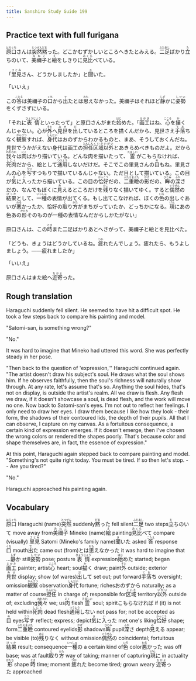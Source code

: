 ```yaml
---
title: Sanshiro Study Guide 199
---
```


## Practice text with full furigana

<p>
<ruby><rb>原口</rb><rt>はらぐち</rt></ruby>さんは<ruby><rb>突然</rb><rt>とつぜん</rt></ruby><ruby><rb>黙</rb><rt>だま</rt></ruby>った。どこかむずかしいところへきたとみえる。<ruby><rb>二足</rb><rt>ふたあし</rt></ruby>ばかり<ruby><rb>立</rb><rt>た</rt></ruby>ちのいて、<ruby><rb>美禰子</rb><rt>みねこ</rt></ruby>と<ruby><rb>絵</rb><rt>え</rt></ruby>をしきりに<ruby><rb>見比</rb><rt>みくら</rt></ruby>べている。
</p>

<p>
「<ruby><rb>里見</rb><rt>さとみ</rt></ruby>さん、どうかしましたか」と<ruby><rb>聞</rb><rt>き</rt></ruby>いた。
</p>

<p>「いいえ」</p>
<p>
この<ruby><rb>答</rb><rt>こたえ</rt></ruby>は美禰子の<ruby><rb>口</rb><rt>くち</rt></ruby>から<ruby><rb>出</rb><rt>で</rt></ruby>たとは<ruby><rb>思</rb><rt>おも</rt></ruby>えなかった。美禰子はそれほど<ruby><rb>静</rb><rt>しず</rt></ruby>かに<ruby><rb>姿勢</rb><rt>しせい</rt></ruby>をくずさずにいる。
</p>

<p>
「それに<ruby><rb>表情</rb><rt>ひょうじょう</rt></ruby>といったって」と原口さんがまた<ruby><rb>始</rb><rt>はじ</rt></ruby>めた。「<ruby><rb>画工</rb><rt>えかき</rt></ruby>はね、<ruby><rb>心</rb><rt>こころ</rt></ruby>を<ruby><rb>描</rb><rt>か</rt></ruby>くんじゃない。心が<ruby><rb>外</rb><rt>そと</rt></ruby>へ<ruby><rb>見世</rb><rt>みせ</rt></ruby>を<ruby><rb>出</rb><rt>だ</rt></ruby>しているところを描くんだから、見世さえ<ruby><rb>手落</rb><rt>てお</rt></ruby>ちなく<ruby><rb>観察</rb><rt>かんさつ</rt></ruby>すれば、<ruby><rb>身代</rb><rt>しんだい</rt></ruby>はおのずからわかるものと、まあ、そうしておくんだね。見世でうかがえない身代は画工の<ruby><rb>担任</rb><rt>たんにん</rt></ruby><ruby><rb>区域</rb><rt>くいき</rt></ruby><ruby><rb>以外</rb><rt>いがい</rt></ruby>とあきらめべきものだよ。だから<ruby><rb>我々</rb><rt>われわれ</rt></ruby>は<ruby><rb>肉</rb><rt>にく</rt></ruby>ばかり描いている。どんな肉を描いたって、<ruby><rb>霊</rb><rt>たましい</rt></ruby>がこもらなければ、<ruby><rb>死肉</rb><rt>しにく</rt></ruby>だから、絵として<ruby><rb>通用</rb><rt>つうよう</rt></ruby>しないだけだ。そこでこの里見さんの<ruby><rb>目</rb><rt>め</rt></ruby>もね。里見さんの心を<ruby><rb>写</rb><rt>うつ</rt></ruby>すつもりで描いているんじゃない。ただ目として描いている。この目が<ruby><rb>気</rb><rt>き</rt></ruby>に<ruby><rb>入</rb><rt>い</rt></ruby>ったから描いている。この目の<ruby><rb>恰好</rb><rt>かっこう</rt></ruby>だの、<ruby><rb>二重瞼</rb><rt>ふたえまぶた</rt></ruby>の<ruby><rb>影</rb><rt>かげ</rt></ruby>だの、<ruby><rb>眸</rb><rt>ひとみ</rt></ruby>の<ruby><rb>深</rb><rt>ふか</rt></ruby>さだの、なんでもぼくに<ruby><rb>見</rb><rt>み</rt></ruby>えるところだけを<ruby><rb>残</rb><rt>のこ</rt></ruby>りなく描いてゆく。すると<ruby><rb>偶然</rb><rt>ぐうぜん</rt></ruby>の<ruby><rb>結果</rb><rt>けっか</rt></ruby>として、<ruby><rb>一種</rb><rt>いっしゅ</rt></ruby>の表情が出てくる。もし出てこなければ、ぼくの<ruby><rb>色</rb><rt>いろ</rt></ruby>の出しぐあいが<ruby><rb>悪</rb><rt>わる</rt></ruby>かったか、恰好の<ruby><rb>取</rb><rt>と</rt></ruby>り<ruby><rb>方</rb><rt>かた</rt></ruby>がまちがっていたか、どっちかになる。<ruby><rb>現</rb><rt>げん</rt></ruby>にあの色あの<ruby><rb>形</rb><rt>かたち</rt></ruby>そのものが一種の表情なんだからしかたがない」
</p>

<p>
原口さんは、この<ruby><rb>時</rb><rt>とき</rt></ruby>また二足ばかりあとへさがって、美禰子と絵とを見比べた。
</p>

<p>
「どうも、きょうはどうかしているね。<ruby><rb>疲</rb><rt>つか</rt></ruby>れたんでしょう。疲れたら、もうよしましょう。――疲れましたか」
</p>

<p>「いいえ」</p>
<p>
原口さんはまた絵へ<ruby><rb>近寄</rb><rt>ちかよ</rt></ruby>った。
</p>


## Rough translation

Haraguchi suddenly fell silent. He seemed to have hit a difficult spot. He took a few steps back to compare his painting and model. 

"Satomi-san, is something wrong?"

"No."

It was hard to imagine that Mineko had uttered this word. She was perfectly steady in her pose.

"Then back to the question of 'expression,'" Haraguchi continued again. "The artist doesn't draw his subject's soul. He draws what the soul shows him. If he observes faithfully, then the soul's richness will naturally show through. At any rate, let's assume that's so. Anything the soul hides, that's not on display, is outside the artist's realm. All we draw is flesh. Any flesh we draw, if it doesn't showcase a soul, is dead flesh, and the work will move no one. Now back to Satomi-san's eyes. I'm not out to reflect her feelings. I only need to draw her eyes. I draw them because I like how they look - their form, the shadows of their contoured lids, the depth of their pupils. All that I can observe, I capture on my canvas. As a fortuitous consequence, a certain kind of expression emerges. If it doesn't emerge, then I've chosen the wrong colors or rendered the shapes poorly. That's because color and shape themselves are, in fact, the essence of expression."

At this point, Haraguchi again stepped back to compare painting and model. "Something's not quite right today. You must be tired. If so then let's stop. -- Are you tired?"

"No."

Haraguchi approached his painting again.  


## Vocabulary

<p>
<span class="vocabstudy"><ruby><rb>原口</rb><rt>はらぐち</rt></ruby>&nbsp;Haraguchi (name)</span><span class="vocabstudy"><ruby><rb>突然</rb><rt>とつぜん</rt></ruby>&nbsp;suddenly</span><span class="vocabstudy"><ruby><rb>黙</rb><rt>だま</rt></ruby>った&nbsp;fell silent</span><span class="vocabstudy"><ruby><rb>二足</rb><rt>ふたあし</rt></ruby>&nbsp;two steps</span><span class="vocabstudy"><ruby><rb>立</rb><rt>た</rt></ruby>ちのいて&nbsp;move away from</span><span class="vocabstudy"><ruby><rb>美禰子</rb><rt>みねこ</rt></ruby>&nbsp;Mineko (name)</span><span class="vocabstudy"><ruby><rb>絵</rb><rt>え</rt></ruby>&nbsp;painting</span><span class="vocabstudy"><ruby><rb>見比</rb><rt>みくら</rt></ruby>べて&nbsp;compare (visually)</span>
<span class="vocabstudy"><ruby><rb>里見</rb><rt>さとみ</rt></ruby>&nbsp;Satomi (Mineko's family name)</span><span class="vocabstudy"><ruby><rb>聞</rb><rt>き</rt></ruby>いた&nbsp;asked</span>
<span class="vocabstudy"><ruby><rb>答</rb><rt>こたえ</rt></ruby>&nbsp;response</span><span class="vocabstudy"><ruby><rb>口</rb><rt>くち</rt></ruby>&nbsp;mouth</span><span class="vocabstudy"><ruby><rb>出</rb><rt>で</rt></ruby>た&nbsp;came out (from)</span><span class="vocabstudy">とは<ruby><rb>思</rb><rt>おも</rt></ruby>えなかった&nbsp;it was hard to imagine that ...</span><span class="vocabstudy"><ruby><rb>静</rb><rt>しず</rt></ruby>か&nbsp;still</span><span class="vocabstudy"><ruby><rb>姿勢</rb><rt>しせい</rt></ruby>&nbsp;pose; posture</span>
<span class="vocabstudy"><ruby><rb>表情</rb><rt>ひょうじょう</rt></ruby>&nbsp;expression</span><span class="vocabstudy"><ruby><rb>始</rb><rt>はじ</rt></ruby>めた&nbsp;started; began</span><span class="vocabstudy"><ruby><rb>画工</rb><rt>えかき</rt></ruby>&nbsp;painter; artist</span><span class="vocabstudy"><ruby><rb>心</rb><rt>こころ</rt></ruby>&nbsp;heart; soul</span><span class="vocabstudy"><ruby><rb>描</rb><rt>か</rt></ruby>く&nbsp;draw; paint</span><span class="vocabstudy"><ruby><rb>外</rb><rt>そと</rt></ruby>&nbsp;outside; exterior</span><span class="vocabstudy"><ruby><rb>見世</rb><rt>みせ</rt></ruby>&nbsp;display; show (of wares)</span><span class="vocabstudy"><ruby><rb>出</rb><rt>だ</rt></ruby>して&nbsp;set out; put forward</span><span class="vocabstudy"><ruby><rb>手落</rb><rt>てお</rt></ruby>ち&nbsp;oversight; omission</span><span class="vocabstudy"><ruby><rb>観察</rb><rt>かんさつ</rt></ruby>&nbsp;observation</span><span class="vocabstudy"><ruby><rb>身代</rb><rt>しんだい</rt></ruby>&nbsp;fortune; riches</span><span class="vocabstudy">おのずから&nbsp;naturally; as a matter of course</span><span class="vocabstudy"><ruby><rb>担任</rb><rt>たんにん</rt></ruby>&nbsp;in charge of; responsible for</span><span class="vocabstudy"><ruby><rb>区域</rb><rt>くいき</rt></ruby>&nbsp;territory</span><span class="vocabstudy"><ruby><rb>以外</rb><rt>いがい</rt></ruby>&nbsp;outside of; excluding</span><span class="vocabstudy"><ruby><rb>我々</rb><rt>われわれ</rt></ruby>&nbsp;we; us</span><span class="vocabstudy"><ruby><rb>肉</rb><rt>にく</rt></ruby>&nbsp;flesh</span><span class="vocabstudy"><ruby><rb>霊</rb><rt>たましい</rt></ruby>&nbsp;soul; spirit</span><span class="vocabstudy">こもらなければ&nbsp;if (it) is not held within</span><span class="vocabstudy"><ruby><rb>死肉</rb><rt>しにく</rt></ruby>&nbsp;dead flesh</span><span class="vocabstudy"><ruby><rb>通用</rb><rt>つうよう</rt></ruby>しない&nbsp;not pass for; not be accepted as</span><span class="vocabstudy"><ruby><rb>目</rb><rt>め</rt></ruby>&nbsp;eyes</span><span class="vocabstudy"><ruby><rb>写</rb><rt>うつ</rt></ruby>す&nbsp;reflect; express; depict</span><span class="vocabstudy"><ruby><rb>気</rb><rt>き</rt></ruby>に<ruby><rb>入</rb><rt>い</rt></ruby>った&nbsp;met one's liking</span><span class="vocabstudy"><ruby><rb>恰好</rb><rt>かっこう</rt></ruby>&nbsp;shape; form</span><span class="vocabstudy"><ruby><rb>二重瞼</rb><rt>ふたえまぶた</rt></ruby>&nbsp;contoured eyelids</span><span class="vocabstudy"><ruby><rb>影</rb><rt>かげ</rt></ruby>&nbsp;shadows</span><span class="vocabstudy"><ruby><rb>眸</rb><rt>ひとみ</rt></ruby>&nbsp;pupil</span><span class="vocabstudy"><ruby><rb>深</rb><rt>ふか</rt></ruby>さ&nbsp;depth</span><span class="vocabstudy"><ruby><rb>見</rb><rt>み</rt></ruby>える&nbsp;appear; be visible (to)</span><span class="vocabstudy"><ruby><rb>残</rb><rt>のこ</rt></ruby>りなく&nbsp;without omission</span><span class="vocabstudy"><ruby><rb>偶然</rb><rt>ぐうぜん</rt></ruby>の&nbsp;coincidental; fortuitous</span><span class="vocabstudy"><ruby><rb>結果</rb><rt>けっか</rt></ruby>&nbsp;result; consequence</span><span class="vocabstudy"><ruby><rb>一種</rb><rt>いっしゅ</rt></ruby>の&nbsp;a certain kind of</span><span class="vocabstudy"><ruby><rb>色</rb><rt>いろ</rt></ruby>&nbsp;color</span><span class="vocabstudy"><ruby><rb>悪</rb><rt>わる</rt></ruby>かった&nbsp;was off base; was at fault</span><span class="vocabstudy"><ruby><rb>取</rb><rt>と</rt></ruby>り<ruby><rb>方</rb><rt>かた</rt></ruby>&nbsp;way of taking; manner of capturing</span><span class="vocabstudy"><ruby><rb>現</rb><rt>げん</rt></ruby>に&nbsp;in actuality</span><span class="vocabstudy"><ruby><rb>形</rb><rt>かたち</rt></ruby>&nbsp;shape</span>
<span class="vocabstudy"><ruby><rb>時</rb><rt>とき</rt></ruby>&nbsp;time; moment</span>
<span class="vocabstudy"><ruby><rb>疲</rb><rt>つか</rt></ruby>れた&nbsp;become tired; grown weary</span>
<span class="vocabstudy"><ruby><rb>近寄</rb><rt>ちかよ</rt></ruby>った&nbsp;approached</span>
</p>
